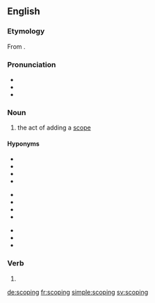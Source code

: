 ==English==

===Etymology===
From {{suffix|scope|ing|lang=en}}.

===Pronunciation===
* {{IPA|/ˈskəʊpɪŋ/|lang=en}}
* {{IPA|/ˈskoʊpiːŋ/|lang=en}}
* {{hyphenation|scope|ing|lang=en}}

===Noun===
{{en-noun}}

# {{label|en|computing}} the act of adding a [[scope]]

====Hyponyms====
{{hyp-top3|Hyponyms of „scoping“}}
* {{l|en|block scoping}}
* {{l|en|dynamic scoping}}
* {{l|en|expression scoping}}
* {{l|en|file scoping}}
{{hyp-mid3}}
* {{l|en|function scoping}}
* {{l|en|global scoping}}
* {{l|en|lexical scoping}}
* {{l|en|module scoping}}
{{hyp-mid3}}
* {{l|en|one-level scoping}}
* {{l|en|static scoping}}
* {{l|en|two-level scoping}}
{{hyp-bottom}}

===Verb===
{{head|en|present participle}}

# {{present participle of|scope|lang=en|nocat=1}}

[[de:scoping]]
[[fr:scoping]]
[[simple:scoping]]
[[sv:scoping]]